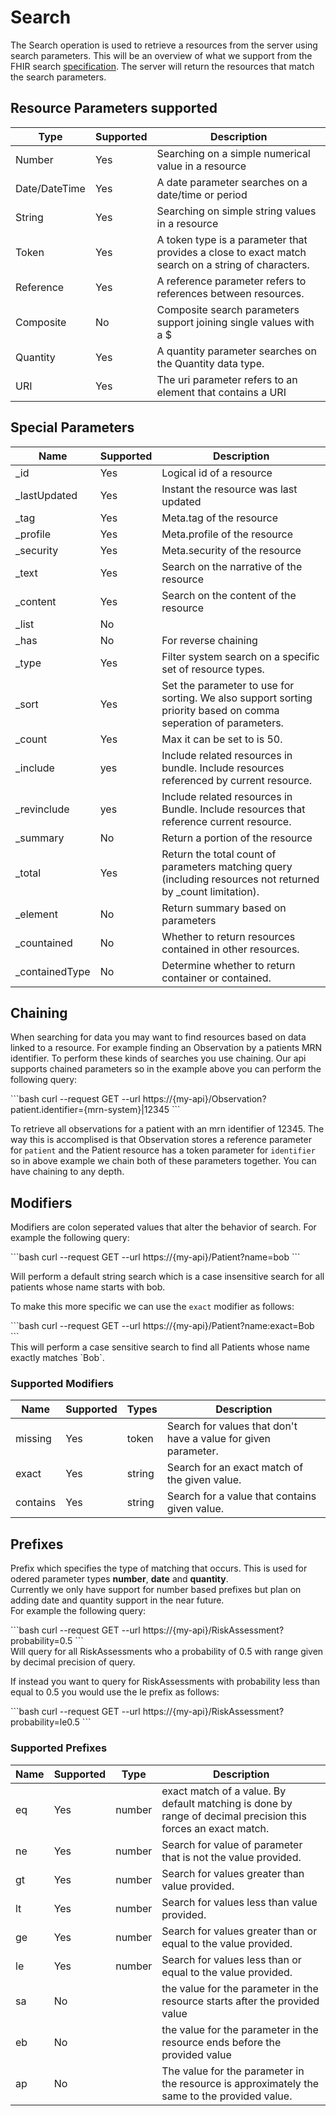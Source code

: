 
# Search

The Search operation is used to retrieve a resources from the server using search parameters.
This will be an overview  of what we support from the FHIR search [specification](https://hl7.org/fhir/r4/search).
The server will return the resources that match the search parameters.

## Resource Parameters supported

| Type          | Supported | Description                                                                                        |
| ------------- | --------- | -------------------------------------------------------------------------------------------------- |
| Number        | Yes       | Searching on a simple numerical value in a resource                                                |
| Date/DateTime | Yes       | A date parameter searches on a date/time or period                                                 |
| String        | Yes       | Searching on simple string values in a resource                                                    |
| Token         | Yes       | A token type is a parameter that provides a close to exact match search on a string of characters. |
| Reference     | Yes       | A reference parameter refers to references between resources.                                      |
| Composite     | No        | Composite search parameters support joining single values with a $                                 |
| Quantity      | Yes       | A quantity parameter searches on the Quantity data type.                                           |
| URI           | Yes       | The uri parameter refers to an element that contains a URI                                         |

## Special Parameters

| Name            | Supported | Description                                                                                                     |
| --------------- | --------- | --------------------------------------------------------------------------------------------------------------- |
| \_id            | Yes       | Logical id of a resource                                                                                        |
| \_lastUpdated   | Yes       | Instant the resource was last updated                                                                           |
| \_tag           | Yes       | Meta.tag of the resource                                                                                        |
| \_profile       | Yes       | Meta.profile of the resource                                                                                    |
| \_security      | Yes       | Meta.security of the resource                                                                                   |
| \_text          | Yes       | Search on the narrative of the resource                                                                         |
| \_content       | Yes       | Search on the content of the resource                                                                           |
| \_list          | No        |                                                                                                                 |
| \_has           | No        | For reverse chaining                                                                                            |
| \_type          | Yes       | Filter system search on a specific set of resource types.                                                       |
| \_sort          | Yes       | Set the parameter to use for sorting. We also support sorting priority based on comma seperation of parameters. |
| \_count         | Yes       | Max it can be set to is 50.                                                                                     |
| \_include       | yes       | Include related resources in bundle. Include resources referenced by current resource.                          |
| \_revinclude    | yes       | Include related resources in Bundle. Include resources that reference current resource.                         |
| \_summary       | No        | Return a portion of the resource                                                                                |
| \_total         | Yes       | Return the total count of parameters matching query (including resources not returned by \_count limitation).   |
| \_element       | No        | Return summary based on parameters                                                                              |
| \_countained    | No        | Whether to return resources contained in other resources.                                                       |
| \_containedType | No        | Determine whether to return container or contained.                                                             |

## Chaining

When searching for data you may want to find resources based on data linked to a resource.
For example finding an Observation by a patients MRN identifier. To perform these kinds of searches you use chaining.
Our api supports chained parameters so in the example above you can perform the following query:

<Tabs>
  <TabItem value="cli" label="CLI">
```bash
curl --request GET --url https://{my-api}/Observation?patient.identifier={mrn-system}|12345
```
  </TabItem>
</Tabs>

To retrieve all observations for a patient with an mrn identifier of 12345. The way this is accomplised is that Observation stores a reference parameter for `patient` and the Patient resource has a token parameter for `identifier` so in above example we chain both of these parameters together. You can have chaining to any depth.

## Modifiers

Modifiers are colon seperated values that alter the behavior of search.
For example the following query: <br />

<Tabs>
  <TabItem value="cli" label="CLI">
```bash
curl --request GET --url https://{my-api}/Patient?name=bob
```
  </TabItem>
</Tabs>

<br />

Will perform a default string search which is a case insensitive search for all patients whose name starts with bob. <br />

To make this more specific we can use the `exact` modifier as follows: <br />

<Tabs>
  <TabItem value="cli" label="CLI">
```bash
curl --request GET --url https://{my-api}/Patient?name:exact=Bob
```
  </TabItem>
</Tabs>

<br />
This will perform a case sensitive search to find all Patients whose name exactly matches `Bob`.

### Supported Modifiers

| Name     | Supported | Types  | Description                                                    |
| -------- | --------- | ------ | -------------------------------------------------------------- |
| missing  | Yes       | token  | Search for values that don't have a value for given parameter. |
| exact    | Yes       | string | Search for an exact match of the given value.                  |
| contains | Yes       | string | Search for a value that contains given value.                  |

## Prefixes

Prefix which specifies the type of matching that occurs. This is used for odered parameter types **number**, **date** and **quantity**. <br />
Currently we only have support for number based prefixes but plan on adding date and quantity support in the near future. <br />
For example the following query: <br />

<Tabs>
  <TabItem value="cli" label="CLI">
```bash
curl --request GET --url https://{my-api}/RiskAssessment?probability=0.5
```
  </TabItem>
</Tabs>

<br />
Will query for all RiskAssessments who a probability of 0.5 with range given by decimal precision of query. <br />

If instead you want to query for RiskAssessments with probability less than equal to 0.5 you would use the le prefix as follows: <br />

<Tabs>
  <TabItem value="cli" label="CLI">
```bash
curl --request GET --url https://{my-api}/RiskAssessment?probability=le0.5
```
  </TabItem>
</Tabs>

<br />

### Supported Prefixes

| Name | Supported | Type   | Description                                                                                                   |
| ---- | --------- | ------ | ------------------------------------------------------------------------------------------------------------- |
| eq   | Yes       | number | exact match of a value. By default matching is done by range of decimal precision this forces an exact match. |
| ne   | Yes       | number | Search for value of parameter that is not the value provided.                                                 |
| gt   | Yes       | number | Search for values greater than value provided.                                                                |
| lt   | Yes       | number | Search for values less than value provided.                                                                   |
| ge   | Yes       | number | Search for values greater than or equal to the value provided.                                                |
| le   | Yes       | number | Search for values less than or equal to the value provided.                                                   |
| sa   | No        |        | the value for the parameter in the resource starts after the provided value                                   |
| eb   | No        |        | the value for the parameter in the resource ends before the provided value                                    |
| ap   | No        |        | The value for the parameter in the resource is approximately the same to the provided value.                  |
